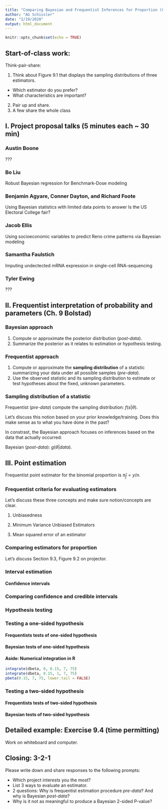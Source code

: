 ```yaml
---
title: "Comparing Bayesian and Frequentist Inferences for Proportion (Ch.9)"
author: "AG Schissler"
date: "2/19/2020"
output: html_document
---
```


```r
knitr::opts_chunk$set(echo = TRUE)
```

## Start-of-class work:

Think-pair-share:

1. Think about Figure 9.1 that displays the sampling distributions of three estimators.

- Which estimator do you prefer?
- What characteristics are important?

2. Pair up and share.
3. A few share the whole class

## I. Project proposal talks (5 minutes each ~ 30 min)

### Austin Boone

???

### Bo Liu

Robust Bayesian regression for Benchmark-Dose modeling

### Benjamin Agyare, Conner Dayton, and Richard Foote

Using Bayesian statistics with limited data points to answer Is the US Electoral College fair? 

### Jacob Ellis

Using socioeconomic variables to predict Reno crime patterns via Bayesian modeling

### Samantha Faulstich

Imputing undectected mRNA expression in single-cell RNA-sequencing

### Tyler Ewing

???

## II. Frequentist interpretation of probability and parameters  (Ch. 9 Bolstad)

### Bayesian approach
1) Compute or approximate the posterior distribution (*post-data*).
2) Summarize the posterior as it relates to estimation or hypothesis testing.

### Frequentist approach
1) Compute or approximate the **sampling distribution** of a statistic summarizing your data under all possible samples (*pre-data*).
2) Use the observed statistic and its sampling distribution to estimate or test hypotheses about the fixed, unknown parameters.

### Sampling distribution of a statistic

Frequentist (*pre-data*) compute the sampling distribution: $f(s | \theta)$.

Let's discuss this notion based on your prior knowledge/training. Does this make sense as to what you have done in the past?

In constrast, the Bayesian approach focuses on inferences based on the data that actually occurred:

Bayesian (*post-data*): $g(\theta | data)$.

## III. Point estimation

Frequentist point estimator for the binomial proportion is $\hat{\pi}_f= y / n$.

### Frequentist criteria for evaluating estimators

Let's discuss these three concepts and make sure notion/concepts are clear.

1. Unbiasedness

2. Minimum Variance Unbiased Estimators

3. Mean squared error of an estimator

### Comparing estimators for proportion

Let's discuss Section 9.3, Figure 9.2 on projector.

### Interval estimation

#### Confidence intervals

### Comparing confidence and credible intervals

### Hypothesis testing 

### Testing a one-sided hypothesis

#### Frequentists tests of one-sided hypothesis

#### Bayesian tests of one-sided hypothesis

#### Aside: Numerical integration in R

```r
integrate(dbeta, 0, 0.15, 7, 75)
integrate(dbeta, 0.15, 1, 7, 75)
pbeta(0.15, 7, 75, lower.tail = FALSE)
```

### Testing a two-sided hypothesis

#### Frequentists tests of two-sided hypothesis

#### Bayesian tests of two-sided hypothesis

## Detailed example: Exercise 9.4 (time permitting)

Work on whiteboard and computer.

## Closing: 3-2-1

Please write down and share responses to the following prompts:

- Which project interests you the most?
- List 3 ways to evaluate an estimator.
- 2 questions: Why is frequentist estimation procedure *pre-data*? And why is Bayesian *post-data*?
- Why is it not as meaningful to produce a Bayesian 2-sided P-value?
